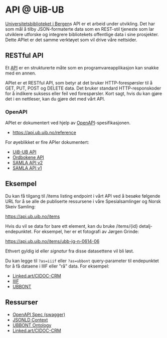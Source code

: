 # API @ UiB-UB

[Universitetsbiblioteket i Bergen](https://uib.no/ub)s API er et arbeid under utvikling. Det har som mål å tilby JSON-formaterte data som en REST-stil tjeneste som lar utviklere utforske og integrere bibliotekets offentlige data i sine prosjekter. Dette APIet er det samme verktøyet som vil drive våre nettsider.

## RESTful API

Et [API](https://en.wikipedia.org/wiki/API) er en strukturerte måte som en programvareapplikasjon kan snakke med en annen.

APIet er et RESTful API, som betyr at det bruker HTTP-forespørsler til å GET, PUT, POST og DELETE data. Det bruker standard HTTP-responskoder for å indikere suksess eller feil ved forespørsler. Kort sagt, hvis du kan gjøre det i en nettleser, kan du gjøre det med vårt API.

### OpenAPI

APIet er dokumentert ved hjelp av [OpenAPI](https://swagger.io/specification/)-spesifikasjonen.

* https://api.ub.uib.no/reference

For øyeblikket er fire APIer dokumentert:

* [UiB-UB API](https://api.ub.uib.no/reference)
* [Ordbokene API](https://v1.ordbokene.no/api/swagger.yml)
* [SAMLA API v2](https://samla.no/viewer/api/v2/openapi.json)
* [SAMLA API v1](https://samla.no/viewer/api/v1/openapi.json)


## Eksempel

Du kan få tilgang til /items listing endpoint i vårt API ved å besøke følgende URL for å se alle de publiserte ressursene i våre Spesialsamlinger og Norsk Skeiv Samling:

https://api.ub.uib.no/items

Hvis du vil se data for bare ett element, kan du bruke /items/\{id\} detalj-endepunktet. For eksempel, her er et fotografi av Jørgen Grinde:

https://api.ub.uib.no/items/ubb-jg-n-0614-06

Ethvert gyldig id eller _signatur_ fra disse datasettene vil bli løst.

Du kan legge til `?as=iiif` eller `?as=ubbont` query-parameter til endepunktet for å få dataene i IIIF eller "rå" data. For eksempel:

* [Linked.art/CIDOC-CRM](https://api.ub.uib.no/items/ubb-jg-n-0614-06)
* [IIIF](https://api.ub.uib.no/items/ubb-jg-n-0614-06?as=iiif)
* [UBBONT](https://api.ub.uib.no/items/ubb-jg-n-0614-06?as=ubbont)

## Ressurser

* [OpenAPI Spec (swagger)](https://api-ub.vercel.app/spec)
* [JSONLD Context](https://api-ub.vercel.app/ns/ubbont/context.json)
* [UBBONT Ontology](https://api-ub.vercel.app/ns/ubbont/ubbont.owl)
* [Linked.art/CIDOC-CRM](https://linked.art) 